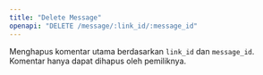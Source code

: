 ```yaml
---
title: "Delete Message"
openapi: "DELETE /message/:link_id/:message_id"
---
```


Menghapus komentar utama berdasarkan `link_id` dan `message_id`. Komentar hanya dapat dihapus oleh pemiliknya.
